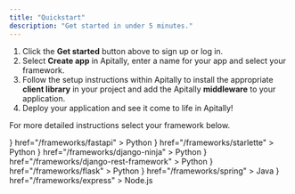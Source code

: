 ```yaml
---
title: "Quickstart"
description: "Get started in under 5 minutes."
---
```


1. Click the **Get started** button above to sign up or log in.
2. Select **Create app** in Apitally, enter a name for your app and select your framework.
3. Follow the setup instructions within Apitally to install the appropriate **client library** in your project and add the Apitally **middleware** to your application.
4. Deploy your application and see it come to life in Apitally!

For more detailed instructions select your framework below.

<CardGroup cols={4}>
  <Card
    title="FastAPI"
    icon={
      <svg
        width="32"
        height="32"
        viewBox="0 0 128 128"
        fill="none"
        xmlns="http://www.w3.org/2000/svg"
      >
        <circle cx="64" cy="64" r="46" fill="#0B9797" />
        <path
          d="M43.5 71L66.5 29.5L64 57H85L62 98.5L64 71H43.5Z"
          fill="white"
        />
      </svg>
    }
    href="/frameworks/fastapi"
  >
    Python
  </Card>
  <Card
    title="Starlette"
    icon={
      <svg
        width="32"
        height="32"
        viewBox="0 0 128 128"
        fill="none"
        xmlns="http://www.w3.org/2000/svg"
      >
        <path
          d="M55.2084 39.7776C55.2084 39.7776 76.3995 15.7982 78.6301 16.3559C80.8608 16.9135 82.5338 49.8155 82.5338 49.8155C82.5338 49.8155 111.532 62.6417 110.974 64.8723C110.417 67.103 80.8608 78.8138 80.8608 78.8138C80.8608 78.8138 78.0725 110.043 75.8418 110.6C73.6112 111.158 52.9778 86.6211 52.9778 86.6211C52.9778 86.6211 22.8641 93.8707 21.1911 91.64C19.5181 89.4094 37.3633 62.6417 37.3633 62.6417C37.3633 62.6417 20.6334 35.3163 22.3064 33.0857C23.9794 30.855 55.2084 39.7776 55.2084 39.7776Z"
          fill="#0B9797"
        />
        <path
          d="M49.0741 7.4333C49.6318 9.10628 50.7471 25.5573 50.1894 25.8361C49.6318 25.8361 41.8245 10.7793 41.2669 9.10628C40.7092 7.4333 41.2669 4.645 44.0552 4.08734C46.8435 3.52968 48.5165 5.76032 49.0741 7.4333Z"
          fill="#0B9797"
        />
        <path
          d="M111.35 35.0312C109.896 36.0277 94.3867 41.6271 93.9651 41.1677C93.8117 40.6315 106.139 28.9823 107.594 27.9858C109.049 26.9892 111.883 26.7581 113.186 29.2853C114.49 31.8125 112.805 34.0347 111.35 35.0312Z"
          fill="#0B9797"
        />
        <path
          d="M104.343 101.773C102.914 100.74 92.405 88.0338 92.695 87.4819C93.1478 87.1563 108.276 94.8238 109.706 95.8566C111.135 96.8894 112.31 99.4789 110.372 101.559C108.433 103.64 105.773 102.805 104.343 101.773Z"
          fill="#0B9797"
        />
        <path
          d="M5.4668 58.6549C7.22822 58.5698 23.3691 61.9391 23.4869 62.5513C23.3363 63.0883 6.73043 66.5388 4.969 66.6239C3.20757 66.709 0.673514 65.4189 0.889652 62.5836C1.10579 59.7484 3.70538 58.74 5.4668 58.6549Z"
          fill="#0B9797"
        />
      </svg>
    }
    href="/frameworks/starlette"
  >
    Python
  </Card>
  <Card
    title="Django Ninja"
    icon={
      <svg
        width="32"
        height="32"
        viewBox="0 0 128 128"
        fill="none"
        xmlns="http://www.w3.org/2000/svg"
      >
        <circle cx="64" cy="64" r="46" fill="#0B9797" />
        <path
          d="M56.2546 36H66.5777V83.7827C61.2821 84.7881 57.394 85.1903 53.1713 85.1903C40.5692 85.1903 34 79.4933 34 68.5661C34 58.0422 40.9718 51.205 51.7637 51.205C53.4394 51.205 54.7129 51.3394 56.255 51.7407L56.2546 36ZM56.2546 60.0522C55.0481 59.6505 54.0426 59.5164 52.7691 59.5164C47.5405 59.5164 44.5238 62.7342 44.5238 68.3641C44.5238 73.8617 47.4064 76.8779 52.7021 76.8779C53.8411 76.8779 54.7799 76.8109 56.2546 76.6107V60.0522Z"
          fill="white"
        />
        <path
          d="M83 51.9414V75.873C83 84.1174 82.3967 88.072 80.587 91.4913C78.9109 94.7761 76.6985 96.8531 72.1406 99.1325L62.5547 94.5742C67.1131 92.4293 69.325 90.5538 70.7326 87.6699C72.2076 84.7211 72.6773 81.3014 72.6773 72.3192V51.9414H83ZM72.6773 36.0549H83V46.6466H72.6773V36.0549Z"
          fill="white"
        />
      </svg>
    }
    href="/frameworks/django-ninja"
  >
    Python
  </Card>
  <Card
    title="Django REST Framework"
    icon={
      <svg
        width="32"
        height="32"
        viewBox="0 0 128 128"
        fill="none"
        xmlns="http://www.w3.org/2000/svg"
      >
        <circle cx="64" cy="64" r="46" fill="#0B9797" />
        <path
          d="M56.2546 36H66.5777V83.7827C61.2821 84.7881 57.394 85.1903 53.1713 85.1903C40.5692 85.1903 34 79.4933 34 68.5661C34 58.0422 40.9718 51.205 51.7637 51.205C53.4394 51.205 54.7129 51.3394 56.255 51.7407L56.2546 36ZM56.2546 60.0522C55.0481 59.6505 54.0426 59.5164 52.7691 59.5164C47.5405 59.5164 44.5238 62.7342 44.5238 68.3641C44.5238 73.8617 47.4064 76.8779 52.7021 76.8779C53.8411 76.8779 54.7799 76.8109 56.2546 76.6107V60.0522Z"
          fill="white"
        />
        <path
          d="M83 51.9414V75.873C83 84.1174 82.3967 88.072 80.587 91.4913C78.9109 94.7761 76.6985 96.8531 72.1406 99.1325L62.5547 94.5742C67.1131 92.4293 69.325 90.5538 70.7326 87.6699C72.2076 84.7211 72.6773 81.3014 72.6773 72.3192V51.9414H83ZM72.6773 36.0549H83V46.6466H72.6773V36.0549Z"
          fill="white"
        />
      </svg>
    }
    href="/frameworks/django-rest-framework"
  >
    Python
  </Card>
  <Card
    title="Flask"
    icon={
      <svg
        width="32"
        height="32"
        viewBox="0 0 128 128"
        fill="none"
        xmlns="http://www.w3.org/2000/svg"
      >
        <path
          d="M40.8333 102.936C36.5202 99.5432 31.9193 96.2906 28.7754 91.7106C22.16 83.6339 17.0664 74.2829 13.5842 64.4561C11.4795 58.0662 10.7587 51.2155 8.04537 45.0726C5.207 40.6109 8.53176 35.7336 13.4189 34.3154C15.5948 33.8978 19.4207 31.8454 14.8025 33.3123C10.6621 36.35 10.2614 30.5549 14.507 30.188C17.4045 29.8028 18.4711 27.4309 17.4802 25.2956C14.37 23.2674 25.0222 21.0383 19.6624 18.0119C14.079 11.988 27.4724 10.8284 24.168 17.6697C23.3771 22.9303 33.5268 16.7055 31.1718 22.7804C33.5654 25.6978 40.1351 23.4444 39.9721 27.5372C43.4589 27.7769 44.6556 30.7107 47.9287 30.9359C51.3211 32.4679 57.4708 33.6751 58.6252 37.4978C55.2596 40.1624 47.4661 31.994 47.0917 39.3697C48.1084 50.2653 47.8494 61.4891 51.8358 71.865C53.7213 78.1476 58.2923 83.0933 62.4204 87.9865C66.3702 92.7787 71.7203 96.1523 77.1734 98.993C81.9569 101.249 87.1141 102.745 92.3273 103.684C94.4418 102.067 98.1749 96.0539 101.473 98.5894C101.63 101.438 94.9264 104.545 101.158 104.23C104.817 103.126 107.355 107.06 110.369 103.512C113.145 106.8 121.907 101.411 119.932 108.132C117.261 109.855 113.366 108.814 110.69 111.185C106.279 108.981 102.767 113.156 97.884 112.628C92.4608 113.599 86.9437 113.991 81.4455 114C72.4254 113.287 63.2142 112.987 54.6332 109.846C49.7993 108.442 45.0819 105.689 40.8333 102.936ZM48.4512 106.236C53.1715 108.278 57.787 110.429 62.96 111.078C71.1671 112.219 79.6424 113.975 87.8789 112.374C84.1512 110.69 80.2973 113.029 76.5836 111.17C72.1295 112.128 67.3497 110.926 62.8216 110.334C57.6724 108.04 52.1155 106.463 47.2934 103.486C41.2681 101.285 50.4097 106.308 52.0368 106.715C55.8034 108.853 47.8948 105.619 46.7798 104.73C43.6251 102.96 43.223 103.33 46.4674 105.127C47.1209 105.51 47.7667 105.911 48.4512 106.236ZM39.4695 99.8889C44.0436 101.583 39.4494 96.6723 37.3534 96.9576C36.4247 95.3466 33.8054 94.3288 35.6531 93.4634C32.3295 94.6172 32.1715 89.0757 30.6093 89.8674C27.0932 88.7572 29.2408 84.8242 25.0525 82.4089C24.6702 79.8639 20.8913 77.6565 19.686 73.8178C19.1537 71.8523 15.4167 66.2083 17.7123 71.4609C19.667 76.5175 23.106 80.8478 25.9679 85.1732C28.1902 89.2915 30.8142 93.5956 34.8614 96.1646C36.2257 97.4733 37.5429 99.4786 39.4695 99.8889ZM26.2927 85.4218C27.1293 86.9168 26.4524 84.731 26.2927 85.4218ZM44.9473 101.92C45.9602 101.466 43.4909 101.348 44.9473 101.92ZM47.4303 102.826C47.1732 101.575 46.2969 103.525 47.4303 102.826ZM50.5383 104.122C52.018 102.713 48.258 103.234 50.5383 104.122ZM55.8652 107.091C56.7643 105.762 52.9875 106.589 55.8652 107.091ZM45.6361 99.9603C47.9344 98.4735 42.6677 99.9397 45.6361 99.9603ZM47.9677 101.123C47.9025 100.337 47.1367 101.475 47.9677 101.123ZM59.6206 108.396C61.4939 109.578 70.5597 110.987 64.8829 108.881C63.933 109.081 54.3565 106.172 59.6206 108.396ZM41.1212 93.9883C40.9391 93.2 38.2135 93.118 41.1212 93.9883ZM46.5461 97.1499C47.9579 96.1652 43.6157 96.3904 46.5461 97.1499ZM51.1091 99.9477C53.1351 99.1839 47.8225 99.1803 51.1091 99.9477ZM38.9138 91.5841C41.1119 93.2699 47.7788 91.8001 42.2802 90.5778C39.7775 89.2438 34.137 88.3306 37.9817 91.3822L38.9138 91.5841ZM54.1997 100.914C55.1153 99.3538 50.36 100.023 54.1997 100.914ZM49.5548 97.2222C54.9298 98.7427 45.0349 93.8231 48.2286 96.6627L48.9365 96.983L49.5548 97.2222ZM58.8675 102.605C54.2696 101.903 63.958 102.653 58.8675 102.605ZM36.9551 88.6389C36.7563 87.6907 35.6989 88.7184 36.9551 88.6389ZM67.4784 107.435C67.6142 105.722 65.8172 108.709 67.4784 107.435ZM45.6422 93.9588C45.3343 93.0571 44.0517 93.922 45.6422 93.9588ZM37.4379 88.044C40.3604 87.8685 33.4369 86.7563 37.4379 88.044ZM27.7188 81.7617C27.3551 80.3608 24.5387 79.2434 27.7188 81.7617ZM53.2337 97.9542C52.982 98.0878 52.6985 97.3438 53.2337 97.9542ZM69.1151 107.7C69.0642 106.767 68.2502 108.053 69.1151 107.7ZM51.8282 96.5028C52.1141 95.3009 49.3363 96.1389 51.8282 96.5028ZM39.9969 89.0046C42.171 88.7718 36.514 87.5348 39.9969 89.0046ZM60.0107 101.441C63.3988 100.099 56.7085 100.785 60.0107 101.441ZM49.6004 94.374C53.5051 94.8775 44.9543 91.7181 48.7436 94.0913L49.6004 94.374ZM61.8757 103.186C65.5213 101.007 64.3194 108.29 68.0606 103.801C71.751 101.107 64.8736 107.133 69.4219 104.282C72.7112 102.082 77.5695 105.325 80.6387 106.383C82.8459 106.274 84.9916 108.291 87.2543 107.064C91.61 105.891 78.7368 105.324 82.1113 103.243C78.1258 104.402 75.1811 101.86 73.22 99.3068C68.7494 98.2745 63.5804 95.9889 61.3492 92.0325C60.4395 90.5471 62.6634 92.2418 60.5639 89.8136C57.87 87.4176 56.5249 84.6977 54.7165 81.7852C52.5561 80.6327 52.3044 77.2404 52.086 81.6715C52.1032 78.8749 49.4777 76.9927 48.8369 77.7751C48.8254 75.0819 51.6466 76.4319 49.6717 74.4392C49.2466 71.6478 47.8469 68.7391 47.4262 65.5875C46.7726 64.0683 47.3342 60.8145 45.1954 64.2536C44.4161 67.8883 44.9367 59.7871 46.1485 62.4586C47.6766 59.8395 45.7413 60.0327 45.5086 60.3876C45.4991 60.4021 45.4924 60.4169 45.4889 60.4317C45.4955 60.417 45.5021 60.4023 45.5086 60.3876C46.5202 58.0903 46.1388 54.8772 45.2186 56.1139C45.7707 53.6761 46.0908 47.1423 44.3923 48.3002C45.4219 45.7511 46.3449 36.6358 41.8754 40.1112C40.064 40.1366 36.9272 40.7687 35.4444 41.5061C40.0935 44.0688 34.9768 42.4316 33.0843 42.0243C32.8377 44.3956 30.9632 43.37 28.6214 43.3933C32.3618 43.856 26.8 47.2188 24.6542 45.9125C21.8675 47.2444 27.0593 50.569 24.7102 51.597C24.9989 53.1467 20.4409 51.0373 20.7989 54.6162C18.0935 53.4781 20.4263 58.8616 21.7798 57.0409C26.3812 58.2862 25.0191 61.1254 25.1362 63.8224C24.3865 65.394 21.4348 60.1284 24.4788 60.3723C22.0773 56.4711 21.8223 58.9622 19.8268 60.7745C19.3625 60.9061 24.917 63.3532 21.4313 64.5631C24.498 65.0363 24.5853 67.72 25.2096 69.4183C27.0529 71.3381 26.6756 67.2983 28.8811 69.6056C27.4855 67.5501 21.4884 63.814 26.3168 65.0123C26.291 62.9435 25.4436 61.2753 26.9229 61.3158C28.3878 58.6628 25.3887 67.8569 28.6907 64.4852C29.6047 64.086 29.8311 61.8288 31.4741 64.6983C33.8604 67.0459 32.3361 68.747 28.9699 66.5975C29.5721 68.6405 33.473 69.3706 32.7399 72.5655C33.517 75.3755 34.6043 74.3405 35.552 74.1781C36.2955 76.9083 36.7177 74.9007 36.7529 73.6015C40.157 74.3302 39.3596 76.3424 40.4247 77.7482C42.7704 78.807 37.0673 70.5715 41.0944 75.2719C44.9854 78.7849 43.0698 80.4184 39.786 80.187C39.4942 80.1665 40.487 79.6636 40.1766 79.6135C40.5054 79.587 39.5083 80.096 39.786 80.187C41.5414 80.7622 42.4749 83.318 45.0738 83.2134C47.8187 84.5192 49.6772 89.5347 44.9458 87.4469C43.3047 85.9673 37.4975 84.1419 42.2407 86.9564C46.6215 88.985 50.1009 90.1987 54.326 92.7452C57.3498 94.9038 58.6562 97.3762 59.8023 97.8657C57.2609 99.0795 52.1436 96.8964 55.9435 96.2273C53.5734 95.7956 50.9076 94.597 53.1778 97.55C55.1082 99.1618 60.0169 98.991 60.8968 99.1737C60.1509 100.817 58.8708 100.948 60.9274 101.075C58.633 102.298 61.6631 102.487 61.8757 103.186ZM57.184 89.9368C55.7881 88.477 55.4272 85.7427 56.9361 88.1219C57.7099 88.4326 59.4149 92.5902 57.184 89.9368ZM73.7587 99.1748C74.6293 99.1184 73.784 99.8363 73.7587 99.1748ZM56.2754 85.8898C56.7803 87.5921 56.2219 83.6827 56.2754 85.8898ZM54.7569 83.8466C56.9703 84.8074 53.0011 80.4541 54.7569 83.8466ZM36.3544 71.1453C37.3859 70.8702 36.8619 72.9094 36.3544 71.1453ZM51.0004 79.0839C51.7448 81.08 51.6339 76.705 51.0004 79.0839ZM40.6534 71.8892C42.1791 73.1204 39.924 70.5765 40.6534 71.8892ZM48.2378 75.2034C46.5744 71.4767 49.4155 73.1678 48.6059 75.8142L48.2378 75.2034ZM32.9244 64.9909C32.1807 63.7682 30.9505 60.1808 31.3466 59.0856C31.7049 60.8692 35.1395 66.7613 33.0314 61.5264C30.7017 57.1381 35.8161 62.9508 36.3422 64.0453C36.5872 65.1341 34.9049 63.7478 36.0448 66.3008C33.966 63.3941 34.8176 67.9064 32.9244 64.9909ZM29.4872 61.2621C30.5706 63.2115 29.682 58.4193 29.4872 61.2621ZM25.1996 58.5011C23.4376 56.7502 22.1625 55.1362 25.282 57.4144C26.484 57.4613 22.6114 53.7441 25.5715 56.234C28.6841 56.8015 27.1085 61.3375 25.1996 58.5011ZM29.185 57.9632C30.2083 56.9492 29.7282 58.9614 29.185 57.9632ZM30.8402 58.4938C32.7229 59.7129 29.2889 55.5861 30.8402 58.4938ZM26.2543 55.817C21.1321 51.2585 32.6908 58.2006 27.0912 56.6621L26.2543 55.817ZM40.9304 64.3441C38.7138 63.015 40.343 54.9876 41.0989 60.4778C43.2538 59.7807 40.98 63.3132 42.5872 63.2805C42.3339 65.5093 41.6149 66.3105 40.9304 64.3441ZM47.6543 67.0848C48.1118 68.7388 47.8716 64.6655 47.6543 67.0848ZM46.7114 66.1531C46.9554 65.1196 46.7366 67.3702 46.7114 66.1531ZM27.2592 54.319C23.9684 49.7788 36.8229 58.9116 29.3668 55.4706C28.5877 55.2668 27.6503 55.1941 27.2592 54.319ZM39.0078 59.3937C39.7033 60.0274 38.6964 55.5707 39.0078 59.3937ZM46.9442 64.4848C47.5584 62.3072 46.99 65.9253 46.9442 64.4848ZM27.7632 52.5863C29.719 52.1679 35.8684 56.0211 30.2213 53.6869C29.5939 52.9923 28.2563 53.3079 27.7632 52.5863ZM44.5583 60.957C44.7674 57.048 45.7259 58.622 44.5655 61.5165L44.5583 60.957ZM29.2191 51.226C30.016 50.0571 27.1037 45.9411 29.6389 49.7496C30.7344 50.62 32.8106 51.2078 30.9775 51.5739C33.8605 54.1173 30.2743 52.2631 29.2191 51.226ZM45.0231 59.2684C45.5736 54.8154 45.5086 61.8773 45.0231 59.2684ZM28.8503 46.6455C29.459 46.3854 29.1717 47.4566 28.8503 46.6455ZM32.6347 48.898C34.4314 51.1773 33.6087 46.8544 32.6347 48.898ZM43.3097 54.8364C43.5111 55.9781 43.2994 54.0515 43.3097 54.8364ZM42.6913 53.4674C44.0695 55.4027 41.2097 49.8121 42.6913 53.4674ZM41.7816 51.0708C42.6269 52.9684 41.5329 49.5604 41.7816 51.0708ZM41.9666 49.1317C40.9499 47.34 43.2506 41.236 43.5073 45.0216C42.4342 47.9713 43.1977 49.6214 43.9463 45.6651C45.3288 42.5514 43.6477 51.8094 41.9666 49.1317ZM44.7836 39.5864C45.2268 39.0422 44.882 40.2421 44.7836 39.5864ZM42.2427 89.6542C42.3184 89.9889 41.6401 89.1282 42.2427 89.6542ZM47.4771 92.3021C50.3888 93.0491 50.3739 91.849 47.7424 91.4925C46.3269 90.1758 41.8608 88.7792 45.8582 91.3291C46.123 91.9998 46.9595 91.9841 47.4771 92.3021ZM37.1394 85.4358C38.7434 86.6319 43.1813 88.8258 39.4245 85.8911C40.6912 84.4195 37.0001 83.6361 38.2245 82.6517C35.1102 80.7461 35.7678 80.9156 37.9496 80.9755C34.2068 79.3026 38.4899 79.4277 38.2882 78.5705C36.845 78.2854 31.1198 76.0257 34.4879 78.7561C31.064 77.0104 33.672 79.4064 32.6371 79.1531C29.136 78.1985 35.7551 81.8197 32.0811 80.9208C34.0897 82.5125 37.4876 84.998 32.9303 82.6052C32.3298 83.4696 36.1915 84.7797 37.1394 85.4358ZM42.6139 88.5809C49.2704 90.7259 39.3505 85.9603 42.6139 88.5809ZM70.6384 105.558C70.7242 104.238 69.7286 106.685 70.6384 105.558ZM73.5188 106.77C75.0545 105.282 73.5816 109.141 76.0635 106.406C76.0904 104.448 75.9871 103.292 73.2113 105.67C72.4461 106.095 72.1045 107.899 73.5188 106.77ZM27.7958 78.0555C27.3241 76.2014 24.4897 76.211 27.7958 78.0555ZM30.8715 80.071C29.7294 78.1772 26.7963 78.3565 30.8715 80.071ZM48.3694 90.6236C50.0778 92.141 56.2157 91.737 50.4443 90.8103C49.5896 89.5465 45.0166 89.8506 48.3694 90.6236ZM72.4232 105.479C75.0525 103.272 69.8757 106.463 72.4232 105.479ZM77.8916 109.237C77.908 108.529 76.7583 109.547 77.8916 109.237ZM77.9 108.245C75.0787 108.428 80.8116 105.16 77.9 108.245ZM20.2309 71.7223C17.7493 68.1815 18.6883 66.5899 16.2951 63.6988C15.8421 61.488 12.1897 56.4711 14.406 61.7861C16.4361 64.8946 17.0393 69.7074 20.2309 71.7223ZM76.9867 107.265C82.3434 103.802 74.7879 105.757 76.9867 107.265ZM81.0759 108.867C83.7584 106.563 79.379 108.385 81.0759 108.867ZM26.8841 74.1417C27.6518 72.9996 24.9014 73.9956 26.8841 74.1417ZM80.222 107.773C82.8193 106.098 79.6236 106.355 79.7513 107.927L80.222 107.773ZM44.9733 85.5555C44.884 84.4247 43.6018 85.6515 44.9733 85.5555ZM47.1517 86.8089C46.4594 85.4093 46.0873 87.0288 47.1517 86.8089ZM84.3897 108.905C87.7171 106.504 82.3726 108.445 83.6912 109.359L84.3897 108.905ZM83.1155 108.289C85.8261 106.017 80.2537 109.295 83.1155 108.289ZM89.6256 112.624C91.4455 111.405 87.4145 112.23 89.6256 112.624ZM28.5533 73.3181C30.9928 73.8647 38.3024 79.3261 33.99 73.6958C31.7814 73.042 33.106 67.6433 30.8532 68.5988C32.3653 71.1248 32.0973 72.2 28.9226 70.6075C24.9325 68.6597 26.6803 71.5727 27.4601 72.3755C26.3974 72.617 28.8657 73.2978 28.5533 73.3181ZM17.4386 64.5404C17.8754 62.734 13.4172 54.6027 15.3334 60.466C16.0251 61.6943 15.9548 64.022 17.4386 64.5404ZM37.8387 77.1175C37.779 76.9688 36.5825 76.0669 37.8387 77.1175ZM40.9322 77.8374C40.9306 75.9239 37.5128 77.0604 40.9322 77.8374ZM67.7396 94.737C65.7185 94.7067 67.2283 93.4296 67.7396 94.737ZM69.0269 95.6773C68.8368 94.9456 68.2842 95.8186 69.0269 95.6773ZM79.6524 102.37C80.6744 101.615 78.3772 102.274 79.6524 102.37ZM22.9905 65.9578C25.9135 64.8261 19.8586 65.1508 22.9905 65.9578ZM65.3796 92.6632C65.3471 90.7709 63.5162 93.1327 65.3796 92.6632ZM21.8356 63.2665C23.7132 62.6323 20.0986 62.8488 21.8356 63.2665ZM27.2854 65.9065C27.2514 65.2845 26.709 66.1419 27.2854 65.9065ZM93.7576 106.668C96.172 106.179 101.674 107.897 102.563 106.028C99.6313 105.957 92.4192 103.959 92.0779 106.505L92.7198 106.606L93.7576 106.668ZM29.0175 66.343C29.0595 64.4254 27.5222 66.2714 29.0175 66.343ZM14.6885 56.4032C14.0377 52.7498 12.2135 55.8503 14.6885 56.4032ZM18.1054 57.2621C18.1474 56.089 14.9779 56.2065 18.1054 57.2621ZM20.0581 58.2211C19.6163 58.7987 19.4937 57.7639 20.0581 58.2211ZM32.3448 66.103C32.9232 65.5716 30.9754 65.7094 32.3448 66.103ZM18.7575 56.0582C18.4273 53.2988 14.7999 55.6447 18.7575 56.0582ZM11.7522 51.5127C11.6526 50.2392 11.0695 51.9931 11.7522 51.5127ZM12.7942 50.7258C12.6242 49.2157 11.8996 50.9179 12.7942 50.7258ZM18.5516 54.1624C20.9862 53.2061 14.1171 52.1843 18.0542 53.9818L18.5516 54.1624ZM95.6056 101.757C97.1638 100.329 93.6251 101.316 95.6056 101.757ZM104.914 106.583C105.539 104.736 103.342 106.826 104.914 106.583ZM19.14 51.1448C19.3965 49.358 17.2099 51.4996 19.14 51.1448ZM10.9486 45.6566C10.5086 43.1341 10.5688 38.7062 14.7778 40.2026C9.15948 41.3181 18.6663 47.1856 17.4658 42.553C19.8281 42.6686 22.0871 41.1568 20.8474 43.4511C25.5019 42.937 28.7289 38.9009 33.2249 39.4664C36.7271 39.003 40.5562 38.6515 44.3303 37.2418C47.4332 37.0182 50.4203 33.6774 48.7194 31.6972C44.4879 31.3392 40.0583 31.8686 35.3813 32.7983C30.1985 33.8757 25.4908 35.9227 20.2615 36.8014C15.1645 37.4861 21.2868 38.6879 19.8268 38.9556C17.167 39.8785 22.9987 40.5008 19.4819 41.4737C17.3101 41.0607 15.0494 40.3145 15.9771 38.0257C11.0946 38.6593 6.80423 40.6857 10.6617 45.6543L10.9486 45.6566ZM22.7138 39.6647C23.8586 35.4474 28.847 43.135 24.5902 40.2248C24.0817 39.8443 23.2455 39.5339 22.7138 39.6647ZM22.9365 37.62C24.5888 36.3891 23.8149 38.3101 22.9365 37.62ZM25.0345 37.6533C25.1837 35.7127 29.8372 38.6807 25.8018 38.3519L25.0345 37.6533ZM27.9044 36.4995C28.9524 35.2749 28.2056 37.5887 27.9044 36.4995ZM28.6385 36.0078C30.3836 33.911 38.521 34.6696 32.5647 35.8034C30.9682 34.6014 29.7444 36.5121 28.6385 36.0078ZM39.2581 34.3708C44.534 36.4062 38.9926 28.6434 39.2581 34.3708ZM42.2713 34.3544C43.373 31.4676 46.5464 33.196 42.7811 33.7743C42.8629 34.0815 42.6707 35.2645 42.2713 34.3544ZM17.9518 49.6631C21.2434 47.6475 14.4574 47.9144 17.9518 49.6631ZM20.3856 50.3394C21.5397 49.1123 17.878 49.8417 20.3856 50.3394ZM13.2145 45.25C15.0953 43.8052 10.9888 44.7007 13.2145 45.25ZM110.409 106.055C110.463 104.378 108.971 106.81 110.409 106.055ZM100.533 99.3149C100.813 97.385 99.2634 99.4832 100.533 99.3149ZM113.125 106.705C115.754 106.714 121.092 105.888 115.371 105.891C114.473 106.031 110.139 106.001 113.125 106.705ZM22.5264 49.1565C24.6547 49.0103 25.8561 46.8089 22.1148 46.9355C16.3165 46.3352 27.2307 48.9209 21.371 48.1815C20.5837 48.7029 22.4807 49.3008 22.5264 49.1565ZM24.4008 50.1052C24.1786 48.7388 23.7427 50.8311 24.4008 50.1052ZM26.6241 44.1765C27.5477 43.031 25.3462 43.8703 26.6241 44.1765ZM19.5463 32.3456C23.0273 31.1614 27.6806 29.843 29.8141 32.233C30.0086 32.4509 30.1821 32.6995 30.3319 32.9819C30.1219 32.7291 29.9505 32.4768 29.8141 32.233C28.7657 30.3586 29.7937 28.9922 31.3192 31.8344C33.4606 34.6892 34.6626 31.3874 33.8481 29.804C33.7355 29.5849 33.5843 29.3988 33.3916 29.2664C33.543 29.4545 33.6962 29.6343 33.8481 29.804C35.5097 31.6594 37.0311 32.3069 34.6013 29.4083C37.4832 25.9417 28.8309 29.8622 26.8643 29.8227C25.9181 30.2474 17.0956 32.0727 19.5463 32.3456Z"
          fill="#0B9797"
        />
        <path
          d="M39.4695 99.8889C44.0436 101.583 39.4494 96.6723 37.3534 96.9576C36.4247 95.3466 33.8054 94.3288 35.6531 93.4634C32.3295 94.6172 32.1715 89.0757 30.6093 89.8674C27.0932 88.7572 29.2408 84.8242 25.0525 82.4089C24.6702 79.8639 20.8913 77.6565 19.686 73.8178C19.1537 71.8523 15.4167 66.2083 17.7123 71.4609C19.667 76.5175 23.106 80.8478 25.9679 85.1732C28.1902 89.2915 30.8142 93.5956 34.8614 96.1646C36.2257 97.4733 37.5429 99.4786 39.4695 99.8889Z"
          fill="#0B9797"
        />
        <path
          d="M48.4512 106.236C53.1715 108.278 57.787 110.429 62.96 111.078C71.1671 112.219 79.6424 113.975 87.8789 112.374C84.1512 110.69 80.2973 113.029 76.5836 111.17C72.1295 112.128 67.3497 110.926 62.8216 110.334C57.6724 108.04 52.1155 106.463 47.2934 103.486C41.2681 101.285 50.4097 106.308 52.0368 106.715C55.8034 108.853 47.8948 105.619 46.7798 104.73C43.6251 102.96 43.223 103.33 46.4674 105.127C47.1209 105.51 47.7667 105.911 48.4512 106.236Z"
          fill="#0B9797"
        />
        <path
          d="M20.2309 71.7223C17.7493 68.1815 18.6883 66.5899 16.2951 63.6988C15.8421 61.488 12.1897 56.4711 14.406 61.7861C16.4361 64.8946 17.0393 69.7074 20.2309 71.7223Z"
          fill="#0B9797"
        />
        <path
          d="M17.4386 64.5404C17.8754 62.734 13.4172 54.6027 15.3334 60.466C16.0251 61.6943 15.9548 64.022 17.4386 64.5404Z"
          fill="#0B9797"
        />
        <path
          d="M59.6206 108.396C61.4939 109.578 70.5597 110.987 64.8829 108.881C63.933 109.081 54.3565 106.172 59.6206 108.396Z"
          fill="#0B9797"
        />
        <path
          fill-rule="evenodd"
          clip-rule="evenodd"
          d="M40.8333 102.936C36.5202 99.5432 31.9193 96.2906 28.7754 91.7106C22.16 83.6339 17.0664 74.2829 13.5842 64.4561C11.4795 58.0662 10.7587 51.2155 8.04537 45.0726C5.207 40.6109 8.53176 35.7336 13.4189 34.3154C15.5948 33.8978 19.4207 31.8454 14.8025 33.3123C10.6621 36.35 10.2614 30.5549 14.507 30.188C17.4045 29.8028 18.4711 27.4309 17.4802 25.2956C14.37 23.2674 25.0222 21.0383 19.6624 18.0119C14.079 11.988 27.4724 10.8284 24.168 17.6697C23.3771 22.9303 33.5268 16.7055 31.1718 22.7804C33.5654 25.6978 40.1351 23.4444 39.9721 27.5372C43.4589 27.7769 44.6556 30.7107 47.9287 30.9359C51.3211 32.4679 57.4708 33.6751 58.6252 37.4978C55.2596 40.1624 47.4661 31.994 47.0917 39.3697C48.1084 50.2653 47.8494 61.4891 51.8358 71.865C53.7213 78.1476 58.2923 83.0933 62.4204 87.9865C66.3702 92.7787 71.7203 96.1523 77.1734 98.993C81.9569 101.249 87.1141 102.745 92.3273 103.684C94.4418 102.067 98.1749 96.0539 101.473 98.5894C101.63 101.438 94.9264 104.545 101.158 104.23C104.817 103.126 107.355 107.06 110.369 103.512C113.145 106.8 121.907 101.411 119.932 108.132C117.261 109.855 113.366 108.814 110.69 111.185C106.279 108.981 102.767 113.156 97.884 112.628C92.4608 113.599 86.9437 113.991 81.4455 114C72.4254 113.287 63.2142 112.987 54.6332 109.846C49.7993 108.442 45.0819 105.689 40.8333 102.936ZM62.96 111.078C57.787 110.429 53.1715 108.278 48.4512 106.236C47.7667 105.911 47.1209 105.51 46.4674 105.127C43.223 103.33 43.6251 102.96 46.7798 104.73C47.8948 105.619 55.8034 108.853 52.0368 106.715C50.4097 106.308 41.2681 101.285 47.2934 103.486C52.1155 106.463 57.6724 108.04 62.8216 110.334C67.3497 110.926 72.1295 112.128 76.5836 111.17C80.2973 113.029 84.1512 110.69 87.8789 112.374C79.6424 113.975 71.1671 112.219 62.96 111.078ZM37.3534 96.9576C39.4494 96.6723 44.0436 101.583 39.4695 99.8889C37.5429 99.4786 36.2257 97.4733 34.8614 96.1646C30.8142 93.5956 28.1902 89.2915 25.9679 85.1732C23.106 80.8478 19.667 76.5175 17.7123 71.4609C15.4167 66.2083 19.1537 71.8523 19.686 73.8178C20.8913 77.6565 24.6702 79.8639 25.0525 82.4089C29.2408 84.8242 27.0932 88.7572 30.6093 89.8674C32.1715 89.0757 32.3295 94.6172 35.6531 93.4634C33.8054 94.3288 36.4247 95.3466 37.3534 96.9576ZM59.6206 108.396C61.4939 109.578 70.5597 110.987 64.8829 108.881C63.933 109.081 54.3565 106.172 59.6206 108.396ZM42.2802 90.5778C47.7788 91.8001 41.1119 93.2699 38.9138 91.5841L37.9817 91.3822C34.137 88.3306 39.7775 89.2438 42.2802 90.5778ZM48.2286 96.6627C45.0349 93.8231 54.9298 98.7427 49.5548 97.2222L48.9365 96.983L48.2286 96.6627ZM49.6004 94.374C53.5051 94.8775 44.9543 91.7181 48.7436 94.0913L49.6004 94.374ZM68.0606 103.801C64.3194 108.29 65.5213 101.007 61.8757 103.186C61.6631 102.487 58.633 102.298 60.9274 101.075C58.8708 100.948 60.1509 100.817 60.8968 99.1737C60.0169 98.991 55.1082 99.1618 53.1778 97.55C50.9076 94.597 53.5734 95.7956 55.9435 96.2273C52.1436 96.8964 57.2609 99.0795 59.8023 97.8657C58.6562 97.3762 57.3498 94.9038 54.326 92.7452C50.1009 90.1987 46.6215 88.985 42.2407 86.9564C37.4975 84.1419 43.3047 85.9673 44.9458 87.4469C49.6772 89.5347 47.8187 84.5192 45.0738 83.2134C42.4749 83.318 41.5414 80.7622 39.786 80.187C39.4942 80.1665 40.487 79.6636 40.1766 79.6135C40.5054 79.587 39.5083 80.096 39.786 80.187C43.0698 80.4184 44.9854 78.7849 41.0944 75.2719C37.0673 70.5715 42.7704 78.807 40.4247 77.7482C39.3596 76.3424 40.157 74.3302 36.7529 73.6015C36.7177 74.9007 36.2955 76.9083 35.552 74.1781C34.6043 74.3405 33.517 75.3755 32.7399 72.5655C33.473 69.3706 29.5721 68.6405 28.9699 66.5975C32.3361 68.747 33.8604 67.0459 31.4741 64.6983C29.8311 61.8288 29.6047 64.086 28.6907 64.4852C25.3887 67.8569 28.3878 58.6628 26.9229 61.3158C25.4436 61.2753 26.291 62.9435 26.3168 65.0123C21.4884 63.814 27.4855 67.5501 28.8811 69.6056C26.6756 67.2983 27.0529 71.3381 25.2096 69.4183C24.5853 67.72 24.498 65.0363 21.4313 64.5631C24.917 63.3532 19.3625 60.9061 19.8268 60.7745C21.8223 58.9622 22.0773 56.4711 24.4788 60.3723C21.4348 60.1284 24.3865 65.394 25.1362 63.8224C25.0191 61.1254 26.3812 58.2862 21.7798 57.0409C20.4263 58.8616 18.0935 53.4781 20.7989 54.6162C20.4409 51.0373 24.9989 53.1467 24.7102 51.597C27.0593 50.569 21.8675 47.2444 24.6542 45.9125C26.8 47.2188 32.3618 43.856 28.6214 43.3933C30.9632 43.37 32.8377 44.3956 33.0843 42.0243C34.9768 42.4316 40.0935 44.0688 35.4444 41.5061C36.9272 40.7687 40.064 40.1366 41.8754 40.1112C46.3449 36.6358 45.4219 45.7511 44.3923 48.3002C46.0908 47.1423 45.7707 53.6761 45.2186 56.1139C46.1388 54.8772 46.5202 58.0903 45.5086 60.3876C45.7413 60.0327 47.6766 59.8395 46.1485 62.4586C44.9367 59.7871 44.4161 67.8883 45.1954 64.2536C47.3342 60.8145 46.7726 64.0683 47.4262 65.5875C47.8469 68.7391 49.2466 71.6478 49.6717 74.4392C51.6466 76.4319 48.8254 75.0819 48.8369 77.7751C49.4777 76.9927 52.1032 78.8749 52.086 81.6715C52.3044 77.2404 52.5561 80.6327 54.7165 81.7852C56.5249 84.6977 57.87 87.4176 60.5639 89.8136C62.6634 92.2418 60.4395 90.5471 61.3492 92.0325C63.5804 95.9889 68.7494 98.2745 73.22 99.3068C75.1811 101.86 78.1258 104.402 82.1113 103.243C78.7368 105.324 91.61 105.891 87.2543 107.064C84.9916 108.291 82.8459 106.274 80.6387 106.383C77.5695 105.325 72.7112 102.082 69.4219 104.282C64.8736 107.133 71.751 101.107 68.0606 103.801ZM47.7424 91.4925C50.3739 91.849 50.3888 93.0491 47.4771 92.3021C46.9595 91.9841 46.123 91.9998 45.8582 91.3291C41.8608 88.7792 46.3269 90.1758 47.7424 91.4925ZM39.4245 85.8911C43.1813 88.8258 38.7434 86.6319 37.1394 85.4358C36.1915 84.7797 32.3298 83.4696 32.9303 82.6052C37.4876 84.998 34.0897 82.5125 32.0811 80.9208C35.7551 81.8197 29.136 78.1985 32.6371 79.1531C33.672 79.4064 31.064 77.0104 34.4879 78.7561C31.1198 76.0257 36.845 78.2854 38.2882 78.5705C38.4899 79.4277 34.2068 79.3026 37.9496 80.9755C35.7678 80.9156 35.1102 80.7461 38.2245 82.6517C37.0001 83.6361 40.6912 84.4195 39.4245 85.8911ZM76.0635 106.406C73.5816 109.141 75.0545 105.282 73.5188 106.77C72.1045 107.899 72.4461 106.095 73.2113 105.67C75.9871 103.292 76.0904 104.448 76.0635 106.406ZM48.3694 90.6236C50.0778 92.141 56.2157 91.737 50.4443 90.8103C49.5896 89.5465 45.0166 89.8506 48.3694 90.6236ZM16.2951 63.6988C18.6883 66.5899 17.7493 68.1815 20.2309 71.7223C17.0393 69.7074 16.4361 64.8946 14.406 61.7861C12.1897 56.4711 15.8421 61.488 16.2951 63.6988ZM80.222 107.773C82.8193 106.098 79.6236 106.355 79.7513 107.927L80.222 107.773ZM84.3897 108.905C87.7171 106.504 82.3726 108.445 83.6912 109.359L84.3897 108.905ZM33.99 73.6958C38.3024 79.3261 30.9928 73.8647 28.5533 73.3181C28.8657 73.2978 26.3974 72.617 27.4601 72.3755C26.6803 71.5727 24.9325 68.6597 28.9226 70.6075C32.0973 72.2 32.3653 71.1248 30.8532 68.5988C33.106 67.6433 31.7814 73.042 33.99 73.6958ZM17.4386 64.5404C17.8754 62.734 13.4172 54.6027 15.3334 60.466C16.0251 61.6943 15.9548 64.022 17.4386 64.5404ZM102.563 106.028C101.674 107.897 96.172 106.179 93.7576 106.668L92.7198 106.606L92.0779 106.505C92.4192 103.959 99.6313 105.957 102.563 106.028ZM18.5516 54.1624C20.9862 53.2061 14.1171 52.1843 18.0542 53.9818L18.5516 54.1624ZM14.7778 40.2026C10.5688 38.7062 10.5086 43.1341 10.9486 45.6566L10.6617 45.6543C6.80423 40.6857 11.0946 38.6593 15.9771 38.0257C15.0494 40.3145 17.3101 41.0607 19.4819 41.4737C22.9987 40.5008 17.167 39.8785 19.8268 38.9556C21.2868 38.6879 15.1645 37.4861 20.2615 36.8014C25.4908 35.9227 30.1985 33.8757 35.3813 32.7983C40.0583 31.8686 44.4879 31.3392 48.7194 31.6972C50.4203 33.6774 47.4332 37.0182 44.3303 37.2418C40.5562 38.6515 36.7271 39.003 33.2249 39.4664C28.7289 38.9009 25.5019 42.937 20.8474 43.4511C22.0871 41.1568 19.8281 42.6686 17.4658 42.553C18.6663 47.1856 9.15948 41.3181 14.7778 40.2026ZM113.125 106.705C115.754 106.714 121.092 105.888 115.371 105.891C114.473 106.031 110.139 106.001 113.125 106.705ZM22.1148 46.9355C25.8561 46.8089 24.6547 49.0103 22.5264 49.1565C22.4807 49.3008 20.5837 48.7029 21.371 48.1815C27.2307 48.9209 16.3165 46.3352 22.1148 46.9355ZM26.8643 29.8227C28.8309 29.8622 37.4832 25.9417 34.6013 29.4083C37.0311 32.3069 35.5097 31.6594 33.8481 29.804C34.6626 31.3874 33.4606 34.6892 31.3192 31.8344C29.7937 28.9922 28.7657 30.3586 29.8141 32.233C30.0086 32.4509 30.1821 32.6995 30.3319 32.9819C30.1219 32.7291 29.9505 32.4768 29.8141 32.233C27.6806 29.843 23.0273 31.1614 19.5463 32.3456C17.0956 32.0727 25.9181 30.2474 26.8643 29.8227Z"
          fill="#0B9797"
        />
        <path
          d="M80.222 107.773C82.8193 106.098 79.6236 106.355 79.7513 107.927L80.222 107.773Z"
          fill="#0B9797"
        />
        <path
          d="M49.5548 97.2222C54.9298 98.7427 45.0349 93.8231 48.2286 96.6627L48.9365 96.983L49.5548 97.2222Z"
          fill="#0B9797"
        />
        <path
          d="M49.6004 94.374C53.5051 94.8775 44.9543 91.7181 48.7436 94.0913L49.6004 94.374Z"
          fill="#0B9797"
        />
        <path
          d="M47.4771 92.3021C50.3888 93.0491 50.3739 91.849 47.7424 91.4925C46.3269 90.1758 41.8608 88.7792 45.8582 91.3291C46.123 91.9998 46.9595 91.9841 47.4771 92.3021Z"
          fill="#0B9797"
        />
        <path
          d="M48.3694 90.6236C50.0778 92.141 56.2157 91.737 50.4443 90.8103C49.5896 89.5465 45.0166 89.8506 48.3694 90.6236Z"
          fill="#0B9797"
        />
        <path
          d="M22.5264 49.1565C24.6547 49.0103 25.8561 46.8089 22.1148 46.9355C16.3165 46.3352 27.2307 48.9209 21.371 48.1815C20.5837 48.7029 22.4807 49.3008 22.5264 49.1565Z"
          fill="#0B9797"
        />
        <path
          d="M18.5516 54.1624C20.9862 53.2061 14.1171 52.1843 18.0542 53.9818L18.5516 54.1624Z"
          fill="#0B9797"
        />
        <path
          d="M34.6013 29.4083C37.4832 25.9417 28.8309 29.8622 26.8643 29.8227C25.9181 30.2474 17.0956 32.0727 19.5463 32.3456C23.0273 31.1614 27.6806 29.843 29.8141 32.233C28.7657 30.3586 29.7937 28.9922 31.3192 31.8344C33.4606 34.6892 34.6626 31.3874 33.8481 29.804C33.6962 29.6343 33.543 29.4545 33.3916 29.2664C33.5843 29.3988 33.7355 29.5849 33.8481 29.804C35.5097 31.6594 37.0311 32.3069 34.6013 29.4083Z"
          fill="#0B9797"
        />
        <path
          d="M84.3897 108.905C87.7171 106.504 82.3726 108.445 83.6912 109.359L84.3897 108.905Z"
          fill="#0B9797"
        />
        <path
          d="M113.125 106.705C115.754 106.714 121.092 105.888 115.371 105.891C114.473 106.031 110.139 106.001 113.125 106.705Z"
          fill="#0B9797"
        />
        <path
          d="M93.7576 106.668C96.172 106.179 101.674 107.897 102.563 106.028C99.6313 105.957 92.4192 103.959 92.0779 106.505L92.7198 106.606L93.7576 106.668Z"
          fill="#0B9797"
        />
        <path
          d="M73.5188 106.77C75.0545 105.282 73.5816 109.141 76.0635 106.406C76.0904 104.448 75.9871 103.292 73.2113 105.67C72.4461 106.095 72.1045 107.899 73.5188 106.77Z"
          fill="#0B9797"
        />
        <path
          d="M38.9138 91.5841C41.1119 93.2699 47.7788 91.8001 42.2802 90.5778C39.7775 89.2438 34.137 88.3306 37.9817 91.3822L38.9138 91.5841Z"
          fill="#0B9797"
        />
        <path
          d="M37.1394 85.4358C38.7434 86.6319 43.1813 88.8258 39.4245 85.8911C40.6912 84.4195 37.0001 83.6361 38.2245 82.6517C35.1102 80.7461 35.7678 80.9156 37.9496 80.9755C34.2068 79.3026 38.4899 79.4277 38.2882 78.5705C36.845 78.2854 31.1198 76.0257 34.4879 78.7561C31.064 77.0104 33.672 79.4064 32.6371 79.1531C29.136 78.1985 35.7551 81.8197 32.0811 80.9208C34.0897 82.5125 37.4876 84.998 32.9303 82.6052C32.3298 83.4696 36.1915 84.7797 37.1394 85.4358Z"
          fill="#0B9797"
        />
        <path
          d="M28.5533 73.3181C30.9928 73.8647 38.3024 79.3261 33.99 73.6958C31.7814 73.042 33.106 67.6433 30.8532 68.5988C32.3653 71.1248 32.0973 72.2 28.9226 70.6075C24.9325 68.6597 26.6803 71.5727 27.4601 72.3755C26.3974 72.617 28.8657 73.2978 28.5533 73.3181Z"
          fill="#0B9797"
        />
        <path
          fill-rule="evenodd"
          clip-rule="evenodd"
          d="M61.8757 103.186C65.5213 101.007 64.3194 108.29 68.0606 103.801C71.751 101.107 64.8736 107.133 69.4219 104.282C72.7112 102.082 77.5695 105.325 80.6387 106.383C82.8459 106.274 84.9916 108.291 87.2543 107.064C91.61 105.891 78.7368 105.324 82.1113 103.243C78.1258 104.402 75.1811 101.86 73.22 99.3068C68.7494 98.2745 63.5804 95.9889 61.3492 92.0325C60.4395 90.5471 62.6634 92.2418 60.5639 89.8136C57.87 87.4176 56.5249 84.6977 54.7165 81.7852C52.5561 80.6327 52.3044 77.2404 52.086 81.6715C52.1032 78.8749 49.4777 76.9927 48.8369 77.7751C48.8254 75.0819 51.6466 76.4319 49.6717 74.4392C49.2466 71.6478 47.8469 68.7391 47.4262 65.5875C46.7726 64.0683 47.3342 60.8145 45.1954 64.2536C44.4161 67.8883 44.9367 59.7871 46.1485 62.4586C47.6766 59.8395 45.7413 60.0327 45.5086 60.3876L45.4889 60.4317C45.4924 60.4169 45.4991 60.4021 45.5086 60.3876C46.5202 58.0903 46.1388 54.8772 45.2186 56.1139C45.7707 53.6761 46.0908 47.1423 44.3923 48.3002C45.4219 45.7511 46.3449 36.6358 41.8754 40.1112C40.064 40.1366 36.9272 40.7687 35.4444 41.5061C40.0935 44.0688 34.9768 42.4316 33.0843 42.0243C32.8377 44.3956 30.9632 43.37 28.6214 43.3933C32.3618 43.856 26.8 47.2188 24.6542 45.9125C21.8675 47.2444 27.0593 50.569 24.7102 51.597C24.9989 53.1467 20.4409 51.0373 20.7989 54.6162C18.0935 53.4781 20.4263 58.8616 21.7798 57.0409C26.3812 58.2862 25.0191 61.1254 25.1362 63.8224C24.3865 65.394 21.4348 60.1284 24.4788 60.3723C22.0773 56.4711 21.8223 58.9622 19.8268 60.7745C19.3625 60.9061 24.917 63.3532 21.4313 64.5631C24.498 65.0363 24.5853 67.72 25.2096 69.4183C27.0529 71.3381 26.6756 67.2983 28.8811 69.6056C27.4855 67.5501 21.4884 63.814 26.3168 65.0123C26.291 62.9435 25.4436 61.2753 26.9229 61.3158C28.3878 58.6628 25.3887 67.8569 28.6907 64.4852C29.6047 64.086 29.8311 61.8288 31.4741 64.6983C33.8604 67.0459 32.3361 68.747 28.9699 66.5975C29.5721 68.6405 33.473 69.3706 32.7399 72.5655C33.517 75.3755 34.6043 74.3405 35.552 74.1781C36.2955 76.9083 36.7177 74.9007 36.7529 73.6015C40.157 74.3302 39.3596 76.3424 40.4247 77.7482C42.7704 78.807 37.0673 70.5715 41.0944 75.2719C44.9854 78.7849 43.0698 80.4184 39.786 80.187C41.5414 80.7622 42.4749 83.318 45.0738 83.2134C47.8187 84.5192 49.6772 89.5347 44.9458 87.4469C43.3047 85.9673 37.4975 84.1419 42.2407 86.9564C46.6215 88.985 50.1009 90.1987 54.326 92.7452C57.3498 94.9038 58.6562 97.3762 59.8023 97.8657C57.2609 99.0795 52.1436 96.8964 55.9435 96.2273C53.5734 95.7956 50.9076 94.597 53.1778 97.55C55.1082 99.1618 60.0169 98.991 60.8968 99.1737C60.1509 100.817 58.8708 100.948 60.9274 101.075C58.633 102.298 61.6631 102.487 61.8757 103.186ZM57.184 89.9368C55.7881 88.477 55.4272 85.7427 56.9361 88.1219C57.7099 88.4326 59.4149 92.5902 57.184 89.9368ZM48.2378 75.2034C46.5744 71.4767 49.4155 73.1678 48.6059 75.8142L48.2378 75.2034ZM31.3466 59.0856C30.9505 60.1808 32.1807 63.7682 32.9244 64.9909C34.8176 67.9064 33.966 63.3941 36.0448 66.3008C34.9049 63.7478 36.5872 65.1341 36.3422 64.0453C35.8161 62.9508 30.7017 57.1381 33.0314 61.5264C35.1395 66.7613 31.7049 60.8692 31.3466 59.0856ZM25.282 57.4144C22.1625 55.1362 23.4376 56.7502 25.1996 58.5011C27.1085 61.3375 28.6841 56.8015 25.5715 56.234C22.6114 53.7441 26.484 57.4613 25.282 57.4144ZM26.2543 55.817C21.1321 51.2585 32.6908 58.2006 27.0912 56.6621L26.2543 55.817ZM41.0989 60.4778C40.343 54.9876 38.7138 63.015 40.9304 64.3441C41.6149 66.3105 42.3339 65.5093 42.5872 63.2805C40.98 63.3132 43.2538 59.7807 41.0989 60.4778ZM27.2592 54.319C23.9684 49.7788 36.8229 58.9116 29.3668 55.4706C28.5877 55.2668 27.6503 55.1941 27.2592 54.319ZM27.7632 52.5863C29.719 52.1679 35.8684 56.0211 30.2213 53.6869C29.5939 52.9923 28.2563 53.3079 27.7632 52.5863ZM44.5583 60.957C44.7674 57.048 45.7259 58.622 44.5655 61.5165L44.5583 60.957ZM29.6389 49.7496C27.1037 45.9411 30.016 50.0571 29.2191 51.226C30.2743 52.2631 33.8605 54.1173 30.9775 51.5739C32.8106 51.2078 30.7344 50.62 29.6389 49.7496ZM43.5073 45.0216C43.2506 41.236 40.9499 47.34 41.9666 49.1317C43.6477 51.8094 45.3288 42.5514 43.9463 45.6651C43.1977 49.6214 42.4342 47.9713 43.5073 45.0216Z"
          fill="white"
        />
        <path
          fill-rule="evenodd"
          clip-rule="evenodd"
          d="M10.9486 45.6566C10.5086 43.1341 10.5688 38.7062 14.7778 40.2026C9.15948 41.3181 18.6663 47.1856 17.4658 42.553C19.8281 42.6686 22.0871 41.1568 20.8474 43.4511C25.5019 42.937 28.7289 38.9009 33.2249 39.4664C36.7271 39.003 40.5562 38.6515 44.3303 37.2418C47.4332 37.0182 50.4203 33.6774 48.7194 31.6972C44.4879 31.3392 40.0583 31.8686 35.3813 32.7983C30.1985 33.8757 25.4908 35.9227 20.2615 36.8014C15.1645 37.4861 21.2868 38.6879 19.8268 38.9556C17.167 39.8785 22.9987 40.5008 19.4819 41.4737C17.3101 41.0607 15.0494 40.3145 15.9771 38.0257C11.0946 38.6593 6.80423 40.6857 10.6617 45.6543L10.9486 45.6566ZM22.7138 39.6647C23.8586 35.4474 28.847 43.135 24.5902 40.2248C24.0817 39.8443 23.2455 39.5339 22.7138 39.6647ZM25.0345 37.6533C25.1837 35.7127 29.8372 38.6807 25.8018 38.3519L25.0345 37.6533ZM28.6385 36.0078C30.3836 33.911 38.521 34.6696 32.5647 35.8034C30.9682 34.6014 29.7444 36.5121 28.6385 36.0078ZM42.2713 34.3544C43.373 31.4676 46.5464 33.196 42.7811 33.7743C42.8629 34.0815 42.6707 35.2645 42.2713 34.3544Z"
          fill="#0B9797"
        />
      </svg>
    }
    href="/frameworks/flask"
  >
    Python
  </Card>
  <Card
    title="Spring"
    icon={
      <svg
        width="32"
        height="32"
        viewBox="0 0 128 128"
        fill="none"
        xmlns="http://www.w3.org/2000/svg"
      >
        <path
          d="M101.869 23.3825C100.59 26.4501 98.9344 29.3468 96.9408 32.006C92.6725 27.5904 87.5619 24.0757 81.9114 21.67C76.2609 19.2643 70.1852 18.0164 64.0439 18.0002C57.9026 17.9839 51.8204 19.1997 46.1572 21.5754C40.4941 23.9512 35.3649 27.4388 31.0734 31.8318C26.7818 36.2248 23.415 41.434 21.1721 47.1511C18.9292 52.8682 17.8559 58.9771 18.0155 65.1164C18.1752 71.2556 19.5646 77.3005 22.1017 82.8933C24.6387 88.4861 28.2717 93.5132 32.7858 97.6772L34.4916 99.1934C40.9646 104.653 48.8224 108.214 57.1946 109.482C65.5668 110.751 74.1267 109.677 81.9265 106.381C89.7262 103.084 96.4614 97.6935 101.386 90.8051C106.311 83.9167 109.233 75.7996 109.829 67.3528C111.155 55.7917 107.649 41.0086 101.869 23.3825ZM39.4193 98.0562C38.9321 98.655 38.2783 99.0959 37.5406 99.3232C36.8028 99.5504 36.0143 99.5539 35.2746 99.3332C34.5349 99.1125 33.8772 98.6774 33.3847 98.083C32.8922 97.4886 32.5869 96.7615 32.5075 95.9937C32.428 95.2259 32.578 94.4517 32.9384 93.7691C33.2988 93.0864 33.8535 92.526 34.5324 92.1585C35.2112 91.791 35.9838 91.633 36.7524 91.7045C37.521 91.7759 38.2512 92.0736 38.8507 92.56C39.6366 93.2256 40.1346 94.1693 40.2406 95.1937C40.3465 96.2181 40.0523 97.2438 39.4193 98.0562ZM101.584 84.3155C90.3074 99.3829 66.0479 94.2657 50.6014 95.0238C50.6014 95.0238 47.8533 95.2133 45.1051 95.5924C45.1051 95.5924 46.1475 95.1186 47.4742 94.6448C58.372 90.8542 63.4893 90.0961 70.1227 86.6846C82.5367 80.3354 94.9508 66.4052 97.4146 52.0011C92.6764 65.8366 78.2724 77.7768 65.195 82.6098C56.1925 85.9265 39.9879 89.1485 39.9879 89.1485L39.3245 88.7694C28.332 83.3679 27.9529 59.4875 48.0428 51.8116C56.8558 48.4001 65.195 50.2954 74.7661 48.0211C84.9058 45.652 96.6565 38.0709 101.395 28.1207C106.701 44.1358 113.145 68.9638 101.584 84.3155Z"
          fill="#0B9797"
        />
        <path
          d="M101.584 84.3155C90.3074 99.3829 66.0479 94.2657 50.6014 95.0238C50.6014 95.0238 47.8533 95.2133 45.1051 95.5924C45.1051 95.5924 46.1475 95.1186 47.4742 94.6448C58.372 90.8542 63.4893 90.0961 70.1227 86.6846C82.5367 80.3354 94.9508 66.4052 97.4146 52.0011C92.6764 65.8366 78.2724 77.7768 65.195 82.6098C56.1925 85.9265 39.9879 89.1485 39.9879 89.1485L39.3245 88.7694C28.332 83.3679 27.9529 59.4875 48.0428 51.8116C56.8558 48.4001 65.195 50.2954 74.7661 48.0211C84.9058 45.652 96.6565 38.0709 101.395 28.1207C106.701 44.1358 113.145 68.9638 101.584 84.3155Z"
          fill="white"
        />
        <path
          d="M39.4193 98.0562C38.9321 98.655 38.2783 99.0959 37.5406 99.3232C36.8028 99.5504 36.0143 99.5539 35.2746 99.3332C34.5349 99.1125 33.8772 98.6774 33.3847 98.083C32.8922 97.4886 32.5869 96.7615 32.5075 95.9937C32.428 95.2259 32.578 94.4517 32.9384 93.7691C33.2988 93.0864 33.8535 92.526 34.5324 92.1585C35.2112 91.791 35.9838 91.633 36.7524 91.7045C37.521 91.7759 38.2512 92.0736 38.8507 92.56C39.6366 93.2256 40.1346 94.1693 40.2406 95.1937C40.3465 96.2181 40.0523 97.2438 39.4193 98.0562Z"
          fill="white"
        />
      </svg>
    }
    href="/frameworks/spring"
  >
    Java
  </Card>
  <Card
    title="Express"
    icon={
      <svg
        width="32"
        height="32"
        viewBox="0 0 128 128"
        fill="none"
        xmlns="http://www.w3.org/2000/svg"
      >
        <circle cx="64" cy="64" r="46" fill="#0B9797" />
        <path
          d="M34.68 43.16H64.26V47.96H40.38V61.58H62.64V66.38H40.38V81.2H64.44V86H34.68V43.16ZM78.8597 69.68L68.0597 54.98H74.5997L82.0397 65.84L89.7797 54.98H95.8997L85.2197 69.26L97.2197 86H90.6797L82.0397 73.16L73.3997 86H67.2197L78.8597 69.68Z"
          fill="white"
        />
      </svg>
    }
    href="/frameworks/express"
  >
    Node.js
  </Card>
</CardGroup>
